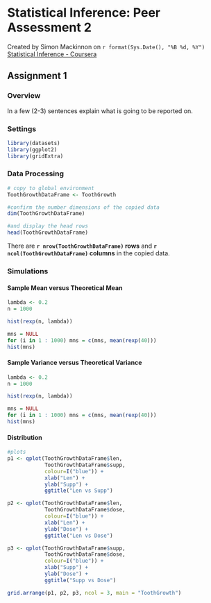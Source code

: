 Statistical Inference: Peer Assessment 2
==========================================
Created by Simon Mackinnon on `r format(Sys.Date(), "%B %d, %Y")`
[Statistical Inference - Coursera](https://www.coursera.org/course/statinference)

## Assignment 1

### Overview
In a few (2-3) sentences explain what is going to be reported on.

### Settings
```r
library(datasets)
library(ggplot2)
library(gridExtra)
```

### Data Processing

```r
# copy to global environment
ToothGrowthDataFrame <- ToothGrowth

#confirm the number dimensions of the copied data
dim(ToothGrowthDataFrame)

#and display the head rows
head(ToothGrowthDataFrame)
```

There are **`r nrow(ToothGrowthDataFrame)` rows** and **`r ncol(ToothGrowthDataFrame)` columns** in the copied data.


### Simulations

#### Sample Mean versus Theoretical Mean

```r
lambda <- 0.2
n = 1000

hist(rexp(n, lambda))

mns = NULL
for (i in 1 : 1000) mns = c(mns, mean(rexp(40)))
hist(mns)

```

#### Sample Variance versus Theoretical Variance

```r
lambda <- 0.2
n = 1000

hist(rexp(n, lambda))

mns = NULL
for (i in 1 : 1000) mns = c(mns, mean(rexp(40)))
hist(mns)

```

#### Distribution

```r

#plots
p1 <- qplot(ToothGrowthDataFrame$len, 
            ToothGrowthDataFrame$supp, 
            colour=I("blue")) +
            xlab("Len") + 
            ylab("Supp") + 
            ggtitle("Len vs Supp")

p2 <- qplot(ToothGrowthDataFrame$len, 
            ToothGrowthDataFrame$dose, 
            colour=I("blue")) +
            xlab("Len") + 
            ylab("Dose") + 
            ggtitle("Len vs Dose")

p3 <- qplot(ToothGrowthDataFrame$supp, 
            ToothGrowthDataFrame$dose, 
            colour=I("blue")) +
            xlab("Supp") + 
            ylab("Dose") + 
            ggtitle("Supp vs Dose")

grid.arrange(p1, p2, p3, ncol = 3, main = "ToothGrowth")

```



